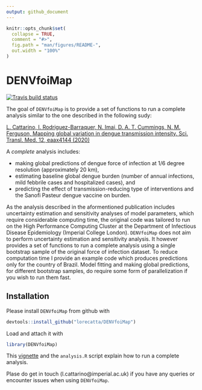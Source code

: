 ```yaml
---
output: github_document
---
```


<!-- README.md is generated from README.Rmd. Please edit that file -->

```r
knitr::opts_chunk$set(
  collapse = TRUE,
  comment = "#>",
  fig.path = "man/figures/README-",
  out.width = "100%"
)
```
# DENVfoiMap

<!-- badges: start -->
[![Travis build status](https://travis-ci.org/github/lorecatta/DENVfoiMap.svg?branch=master)](https://travis-ci.org/github/lorecatta/DENVfoiMap)
<!-- badges: end -->

The goal of `DENVfoiMap` is to provide a set of functions to run a complete analysis 
similar to the one described in the following sudy:

[L. Cattarino, I. Rodriguez-Barraquer, N. Imai, D. A. T. Cummings, N. M. Ferguson, Mapping global variation in dengue transmission intensity. Sci. Transl. Med. 12, eaax4144 (2020)](https://stm.sciencemag.org/content/12/528/eaax4144)

A *complete* analysis includes: 

* making global predictions of dengue force of infection at 1/6 degree resolution (approximately 20 km), 
* estimating baseline global dengue burden (number of annual infections, mild febbrile cases and hospitalized cases), and 
* predicting the effect of transmission-reducing type of interventions and the Sanofi Pasteur dengue vaccine on burden.

As the analysis described in the aformentioned publication includes 
uncertainty estimation and sensitivity analyses of model parameters, 
which require considerable computing time, the original code was tailored to run
on the High Performance Computing Cluster at the Department of Infectious Disease Epidemiology 
(Imperial College London). 
`DENVfoiMap` does not aim to perform uncertainty estimation and sensitivity analysis. It however provides a set of functions to run a complete analysis using a single bootstrap sample of the original force of infection dataset. To reduce computation time I provide an example code which produces predictions only for the country of Brazil. Model fitting and making global predictions, for different bootstrap samples, do require some form of parallelization if you wish to run them fast. 


## Installation

Please install `DENVfoiMap` from github with 

```r
devtools::install_github("lorecatta/DENVfoiMap")
```

Load and attach it with

```r
library(DENVfoiMap)
```

This [vignette](https://lorecatta.github.io/DENVfoiMap/articles/how_to_run_analysis.html) and the `analysis.R` script explain how to run a complete analysis.

Plase do get in touch (l.cattarino@imperial.ac.uk) if you have any queries or encounter issues when using 
`DENVfoiMap`.
